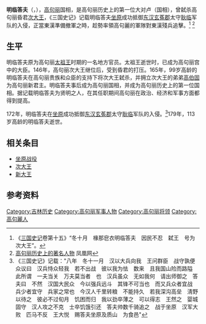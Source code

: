 '''明临答夫'''（{{lang|ko|명림답부}}，{{bd|67年|？|179年}}），[[高句丽|高句丽]]国相，是高句丽历史上的第一位大对卢（国相），曾弑杀高句丽昏君[[次大王|次大王]]，《三国史记》记载明临答夫[[坐原战役|坐原]]成功抵御[[东汉|东汉]][[玄菟郡|玄菟郡]]太守[[耿临|耿临]]军队的入侵，正當東漢準備撤軍之時，趁勢率領高句麗的軍隊對東漢殘兵追擊。<ref>《[[三国史记|三国史记]]卷第十五》“冬十月　椽那皀衣明临答夫　因民不忍　弑王　号为次大王”。</ref> <ref>[http://news.ifeng.com/phoenixtv/83927973111005184/20060915/887835.shtml 高句丽历史上的著名人物] {{Wayback|url=http://news.ifeng.com/phoenixtv/83927973111005184/20060915/887835.shtml |date=20190822105400 }} 凤凰网</ref>
　
== 生平==
明临答夫原为高句丽[[太祖王|太祖王]]时期的一名地方官员。太祖王逝世时，已成为高句丽宫中的大臣。146年，高句丽次大王继位后，受到昏君的打压。165年，99岁高龄的明临答夫在高句丽贵族和众臣的支持下将次大王弑杀，并拥立次大王的弟弟[[新大王|高伯固]]为高句丽新君主。明临答夫事后成为高句丽国相，并成为高句丽历史上的第一位国相。据记载明临答夫为贤明之人，在其任职期间高句丽在政治、经济和军事方面都得到提高。

172年，明临答夫在[[坐原战役|坐原]]成功抵御[[东汉|东汉]][[玄菟郡|玄菟郡]]太守[[耿临|耿临]]军队的入侵。<ref>《三国史记》记载："八年　冬十一月　汉以大兵向我　王问群臣　战守孰便　众议曰　汉兵恃众轻我　若不出战　彼以我为怯　数来　且我国山险而路隘　此所谓　一夫当关　万夫莫当者　也　汉兵虽众　无如我何　请出师御之　答夫曰　不然　汉国大民众　今以强兵远斗　其锋不可当也　而又兵众者宜战　兵少者宜守　兵家之常也　今汉人千里转粮　不能持久　若我深沟高垒　淸野以待之　彼必不过旬月　饥困而归　我以劲卒薄之　可以得志　王然之　婴城固守　汉人攻之不克　士卒饥饿引还　答夫帅数千骑追之　战于坐原　汉军大败　匹马不反　王大悦　赐答夫坐原及质山　为食邑"</ref>179年，113岁高龄的明临答夫逝世。

== 相关条目 ==
*[[坐原战役|坐原战役]]
*[[次大王|次大王]]
*[[新大王|新大王]]

== 参考资料 ==
<div class="references-small">
<references />
</div>


{{wikisource|三国史记/卷16}}

[[Category:吉林历史|Category:吉林历史]]
[[Category:高句丽军事人物|Category:高句丽军事人物]]
[[Category:高句丽将领|Category:高句丽将领]]
[[Category:高句麗人|Category:高句麗人]]